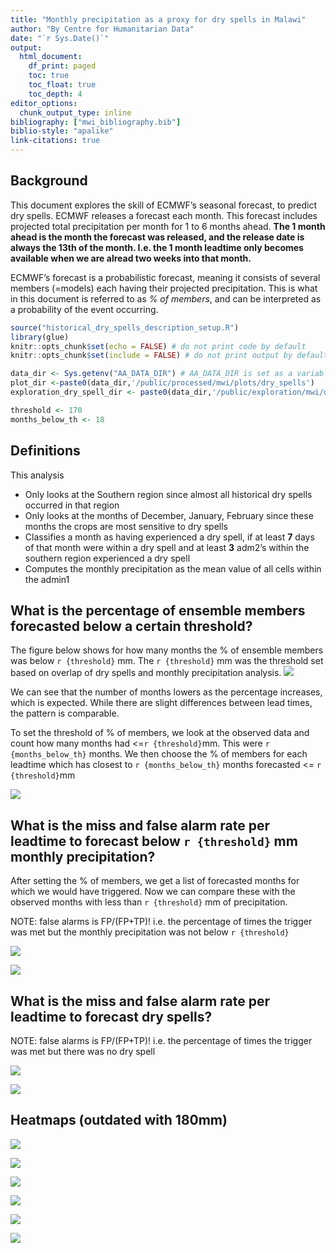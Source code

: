 ```yaml
---
title: "Monthly precipitation as a proxy for dry spells in Malawi"
author: "By Centre for Humanitarian Data"
date: "`r Sys.Date()`"
output:
  html_document:
    df_print: paged
    toc: true
    toc_float: true
    toc_depth: 4
editor_options:
  chunk_output_type: inline
bibliography: ["mwi_bibliography.bib"]
biblio-style: "apalike"
link-citations: true
---
```


## Background
This document explores the skill of ECMWF's seasonal forecast, to predict dry spells. ECMWF releases a forecast each month. This forecast includes projected total precipitation per month for 1 to 6 months ahead. **The 1 month ahead is the month the forecast was released, and the release date is always the 13th of the month. I.e. the 1 month leadtime only becomes available when we are alread two weeks into that month. **

ECMWF's forecast is a probabilistic forecast, meaning it consists of several members (=models) each having their projected precipitation. This is what in this document is referred to as *% of members*, and can be interpreted as a probability of the event occurring. 

```r
source("historical_dry_spells_description_setup.R")
library(glue)
knitr::opts_chunk$set(echo = FALSE) # do not print code by default
knitr::opts_chunk$set(include = FALSE) # do not print output by default
```

```r
data_dir <- Sys.getenv("AA_DATA_DIR") # AA_DATA_DIR is set as a variable in .Renviron or .bashprofile
plot_dir <-paste0(data_dir,'/public/processed/mwi/plots/dry_spells')
exploration_dry_spell_dir <- paste0(data_dir,'/public/exploration/mwi/dryspells/')
```

```r
threshold <- 170
months_below_th <- 18
```
## Definitions
This analysis

- Only looks at the Southern region since almost all historical dry spells occurred in that region
- Only looks at the months of December, January, February since these months the crops are most sensitive to dry spells
<!-- - Defines a dry spell as at least 14 consecutive days with less than 2mm cumulative precipitation. The second part of the analysis compares this with a definition of at least 14 consecutive dry days, where a dry day is defined as receiving less than 4mm on one day. -->
<!-- - Includes all dry spells, regardless of whether they occurred during the rainy season or not (only relevant for December) -->
- Classifies a month as having experienced a dry spell, if at least **7** days of that month were within a dry spell and at least **3** adm2's within the southern region experienced a dry spell
<!-- - Aggregates historical dry spells and monthly precipitation to admin1 (Southern region), since precipitation forecasts have too much spatial uncertainty to forecast ad the admin2 level -->
- Computes the monthly precipitation as the mean value of all cells within the admin1
<!-- - Firstly computes the occurrence of a dry spell as the mean value of all cells within an admin2. Therafter, this is aggregated to admin1 by identifying it as a dry spell if at least one admin2 within the admin1 experienced a dry spell at that time. -->
<!-- - Classifies a match between monthly precipitation and a dry spell, if they occurred during the same month **and** in the same admin1. -->

## What is the percentage of ensemble members forecasted below a certain threshold? 
The figure below shows for how many months the % of ensemble members was below `r {threshold}` mm. The `r {threshold}` mm was the threshold set based on overlap of dry spells and monthly precipitation analysis. 
![](`r paste0(plot_dir,glue('/seasonal/mwi_plot_monthly_forecast_percmembers_below_{threshold}.png'))`)


We can see that the number of months lowers as the percentage increases, which is expected. While there are slight differences between lead times, the pattern is comparable. 

To set the threshold of % of members, we look at the observed data and count how many months had <=`r {threshold}`mm. This were `r {months_below_th}` months. We then choose the % of members for each leadtime which has closest to `r {months_below_th}` months forecasted <= `r {threshold}`mm

![](`r paste0(plot_dir,'/seasonal/mwi_plot_monthly_forecast_percmembers_threshold.png')`)


## What is the miss and false alarm rate per leadtime to forecast below `r {threshold}` mm monthly precipitation? 
After setting the % of members, we get a list of forecasted months for which we would have triggered. Now we can compare these with the observed months with less than `r {threshold}` mm of precipitation. 

NOTE: false alarms is  FP/(FP+TP)! i.e. the percentage of times the trigger was met but the monthly precipitation was not below `r {threshold}`

![](`r paste0(plot_dir,'/seasonal/mwi_plot_monthly_forecast_miss_falsealarms.png')`)

![](`r paste0(plot_dir,'/seasonal/mwi_plot_monthly_forecast_contigencymatrices.png')`)

## What is the miss and false alarm rate per leadtime to forecast dry spells? 
NOTE: false alarms is  FP/(FP+TP)! i.e. the percentage of times the trigger was met but there was no dry spell

![](`r paste0(plot_dir,'/seasonal/mwi_plot_monthly_forecast_ds_miss_falsealarms.png')`)

![](`r paste0(plot_dir,'/seasonal/mwi_plot_monthly_forecast_ds_contigencymatrices.png')`)

## Heatmaps (outdated with 180mm)
![](`r paste0(exploration_dry_spell_dir,'monthly_precipitation/mwi_viz_hm_monthly_precip_obsfor_mean_th180_perc_45_lt1_adm1_southern_decjanfeb.png')`)

![](`r paste0(exploration_dry_spell_dir,'monthly_precipitation/mwi_viz_hm_monthly_precip_obsfor_mean_th180_perc_40_lt2_adm1_southern_decjanfeb.png')`)

![](`r paste0(exploration_dry_spell_dir,'monthly_precipitation/mwi_viz_hm_monthly_precip_obsfor_mean_th180_perc_44_lt3_adm1_southern_decjanfeb.png')`)

![](`r paste0(exploration_dry_spell_dir,'monthly_precipitation/mwi_viz_hm_monthly_precip_obsfor_mean_th180_perc_47_lt4_adm1_southern_decjanfeb.png')`)

![](`r paste0(exploration_dry_spell_dir,'monthly_precipitation/mwi_viz_hm_monthly_precip_obsfor_mean_th180_perc_48_lt5_adm1_southern_decjanfeb.png')`)

![](`r paste0(exploration_dry_spell_dir,'monthly_precipitation/mwi_viz_hm_monthly_precip_obsfor_mean_th180_perc_45_lt6_adm1_southern_decjanfeb.png')`)
